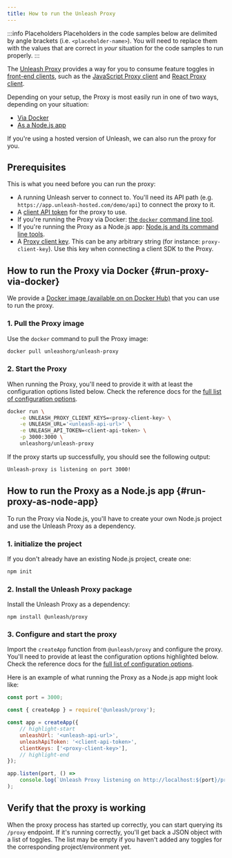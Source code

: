 ```yaml
---
title: How to run the Unleash Proxy
---
```


:::info Placeholders
Placeholders in the code samples below are delimited by angle brackets (i.e. `<placeholder-name>`). You will need to replace them with the values that are correct in _your_ situation for the code samples to run properly.
:::


The [Unleash Proxy](../sdks/unleash-proxy.md) provides a way for you to consume feature toggles in [front-end clients](../sdks/index.md#front-end-sdks), such as the [JavaScript Proxy client](../sdks/proxy-javascript.md) and [React Proxy client](../sdks/proxy-react.md).

Depending on your setup, the Proxy is most easily run in one of two ways, depending on your situation:
- [Via Docker](#run-proxy-via-docker)
- [As a Node.js app](#run-proxy-as-node-app)

If you're using a hosted version of Unleash, we can also run the proxy for you.

## Prerequisites

This is what you need before you can run the proxy:

- A running Unleash server to connect to. You'll need its API path (e.g. `https://app.unleash-hosted.com/demo/api`) to connect the proxy to it.
- A [client API token](../reference/api-tokens-and-client-keys#client-tokens) for the proxy to use.
- If you're running the Proxy via Docker: [the `docker` command line tool](https://www.docker.com/).
- If you're running the Proxy as a Node.js app: [Node.js and its command line tools](https://nodejs.org/).
- A [Proxy client key](../reference/api-tokens-and-client-keys#proxy-client-keys). This can be any arbitrary string (for instance: `proxy-client-key`). Use this key when connecting a client SDK to the Proxy.

## How to run the Proxy via Docker {#run-proxy-via-docker}

We provide a [Docker image (available on on Docker Hub)](https://hub.docker.com/r/unleashorg/unleash-proxy) that you can use to run the proxy.

### 1. Pull the Proxy image

Use the `docker` command to pull the Proxy image:

```bash title="Pull the Unleash Proxy docker image"
docker pull unleashorg/unleash-proxy
```

### 2. Start the Proxy

When running the Proxy, you'll need to provide it with at least the configuration options listed below. Check the reference docs for the [full list of configuration options](../sdks/unleash-proxy.md#configuration-options).

```bash title="Run the Unleash Proxy via Docker"
docker run \
    -e UNLEASH_PROXY_CLIENT_KEYS=<proxy-client-key> \
    -e UNLEASH_URL='<unleash-api-url>' \
    -e UNLEASH_API_TOKEN=<client-api-token> \
    -p 3000:3000 \
    unleashorg/unleash-proxy
```

If the proxy starts up successfully, you should see the following output:

```bash
Unleash-proxy is listening on port 3000!
```

## How to run the Proxy as a Node.js app {#run-proxy-as-node-app}

To run the Proxy via Node.js, you'll have to create your own Node.js project and use the Unleash Proxy as a dependency.

### 1. initialize the project

If you don't already have an existing Node.js project, create one:

``` bash npm2yarn
npm init
```

### 2. Install the Unleash Proxy package

Install the Unleash Proxy as a dependency:

``` shell npm2yarn
npm install @unleash/proxy
```

### 3. Configure and start the proxy

Import the `createApp` function from `@unleash/proxy` and configure the proxy. You'll need to provide at least the configuration options highlighted below. Check the reference docs for the [full list of configuration options](../sdks/unleash-proxy.md#configuration-options).

Here is an example of what running the Proxy as a Node.js app might look like:

``` js title="Sample app running the Unleash Proxy"
const port = 3000;

const { createApp } = require('@unleash/proxy');

const app = createApp({
    // highlight-start
    unleashUrl: '<unleash-api-url>',
    unleashApiToken: '<client-api-token>',
    clientKeys: ['<proxy-client-key>'],
    // highlight-end
});

app.listen(port, () =>
    console.log(`Unleash Proxy listening on http://localhost:${port}/proxy`),
);
```

## Verify that the proxy is working

When the proxy process has started up correctly, you can start querying its `/proxy` endpoint. If it's running correctly, you'll get back a JSON object with a list of toggles. The list may be empty if you haven't added any toggles for the corresponding project/environment yet.

<ApiRequest verb="get" url="api/admin/projects/<project-id>/features" title="Request toggles from the Unleash Proxy"/>
